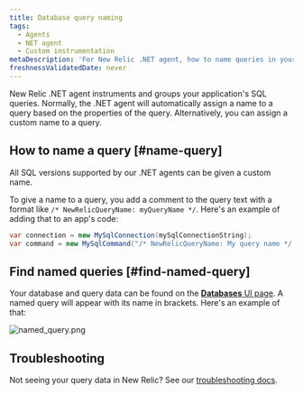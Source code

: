 ```yaml
---
title: Database query naming
tags:
  - Agents
  - NET agent
  - Custom instrumentation
metaDescription: 'For New Relic .NET agent, how to name queries in your application.'
freshnessValidatedDate: never
---
```



New Relic .NET agent instruments and groups your application's SQL queries. Normally, the .NET agent will automatically assign a name to a query based on the properties of the query. Alternatively, you can assign a custom name to a query.

## How to name a query [#name-query]

All SQL versions supported by our .NET agents can be given a custom name. 

To give a name to a query, you add a comment to the query text with a format like ```/* NewRelicQueryName: myQueryName */```. Here's an example of adding that to an app's code:

```cs
var connection = new MySqlConnection(mySqlConnectionString);
var command = new MySqlCommand("/* NewRelicQueryName: My query name */ SELECT date FROM dates", connection);
``` 

## Find named queries [#find-named-query]

Your database and query data can be found on the [**Databases** UI page](/docs/apm/apm-ui-pages/monitoring/databases-page-view-operations-throughput-response-time). A named query will appear with its name in brackets. Here's an example of that:

<img
  title="named_query.png"
  alt="named_query.png"
  src={apmScreenshotShowingWhereYouWouldSeeaCustomQueryName}
/>

## Troubleshooting
Not seeing your query data in New Relic? See our <a href="/docs/apm/agents/net-agent/troubleshooting/no-data-appears-net">troubleshooting docs</a>.
